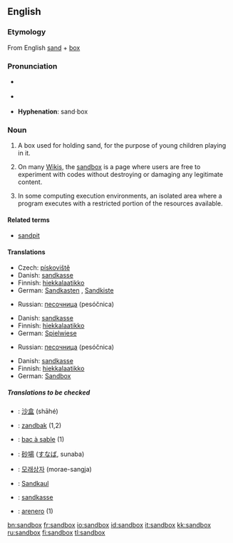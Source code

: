 {{selfref|For the Wiktionary test page, see [[Wiktionary:Sandbox]].}}
==English==

===Etymology===
From English [[sand]] + [[box]]

===Pronunciation===
*{{a|GenAm}} {{IPA|/'sændbɑks/}}
*{{a|RP}} {{IPA|/'sændbɒks/}}
*'''Hyphenation''': sand&middot;box

===Noun===
{{en-noun-|sg=[[sand]][[box]]|es}}

# A box used for holding sand, for the purpose of young children playing in it.
# {{wjargon}} On many [[Wiki]]s, the [[Wiktionary:Sandbox|sandbox]] is a page where users are free to experiment with codes without destroying or damaging any legitimate content.
# In some computing execution environments, an isolated area where a program executes with a restricted portion of the resources available.

====Related terms====
*[[sandpit]]

====Translations====
{{trans-top|box with sand for children}}
*Czech: [[pískoviště]] {{n}}
*Danish: [[sandkasse]] {{c}}
*Finnish: [[hiekkalaatikko]]
*German: [[Sandkasten]] {{m}}, [[Sandkiste]] {{f}}
{{trans-mid}}
*Russian: [[песочница]] (pesóčnica) {{f}}
{{trans-bottom}}

{{trans-top|wiki sandbox}}
*Danish: [[sandkasse]] {{c}}
*Finnish: [[hiekkalaatikko]]
*German: [[Spielwiese]] {{f}}
{{trans-mid}}
*Russian: [[песочница]] (pesóčnica) {{f}}
{{trans-bottom}}

{{trans-top|isolated program execution area}}
*Danish: [[sandkasse]] {{c}}
*Finnish: [[hiekkalaatikko]]
*German: [[Sandbox]] {{f}}
{{trans-mid}}
{{trans-bottom}}

=====Translations to be checked=====
{{checktrans}}
*{{ttbc|Chinese}}: [[沙盒]] (shāhé)
*{{ttbc|Dutch}}: [[zandbak]] {{m}} (1,2)
*{{ttbc|French}}: [[bac à sable]] {{m}} (1)
*{{ttbc|Japanese}}: [[砂場]] ([[すなば]], sunaba)
*{{ttbc|Korean}}: [[모래상자]] (morae-sangja)
*{{ttbc|Luxembourgish}}: [[Sandkaul]]
*{{ttbc|Norwegian}}: [[sandkasse]] {{m}}
*{{ttbc|Spanish}}: [[arenero]] {{m}} (1)

[[bn:sandbox]]
[[fr:sandbox]]
[[io:sandbox]]
[[id:sandbox]]
[[it:sandbox]]
[[kk:sandbox]]
[[ru:sandbox]]
[[fi:sandbox]]
[[tl:sandbox]]